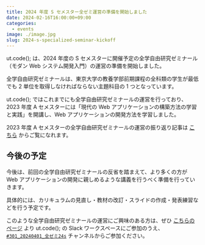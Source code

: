 ```yaml
---
title: 2024 年度 S セメスター全ゼミ運営の準備を開始しました
date: 2024-02-16T16:00:00+09:00
categories:
  - events
image: ./image.jpg
slug: 2024-s-specialized-seminar-kickoff
---
```


ut.code(); は、2024 年度の S セメスターに開催予定の全学自由研究ゼミナール（モダン Web システム開発入門）の運営の準備を開始しました。

全学自由研究ゼミナールは、東京大学の教養学部前期課程の全科類の学生が最低でも 2 単位を取得しなければならない主題科目の 1 つとなっています。

ut.code(); ではこれまでにも全学自由研究ゼミナールの運営を行っており、2023 年度 A セメスターには「現代の Web アプリケーションの構築方法の学習と実践」を開講し、Web アプリケーションの開発方法を学習しました。

2023 年度 A セメスターの全学自由研究ゼミナールの運営の振り返り記事は [こちら](https://utcode.net/articles/2023-a-specialized-seminar-report/) からご覧になれます。

## 今後の予定

今後は、前回の全学自由研究ゼミナールの反省を踏まえて、より多くの方が Web アプリケーションの開発に親しめるような講義を行うべく準備を行っていきます。

具体的には、カリキュラムの見直し・教材の改訂・スライドの作成・発表練習などを行う予定です。

このような全学自由研究ゼミナールの運営にご興味のある方は、ぜひ [こちらのページ](https://utcode.net/join/) より ut.code(); の Slack ワークスペースにご参加のうえ、[`#301_20240401_全ゼミ24s`](https://utcode.slack.com/archives/C060PGJGUKT) チャンネルからご参加ください。
